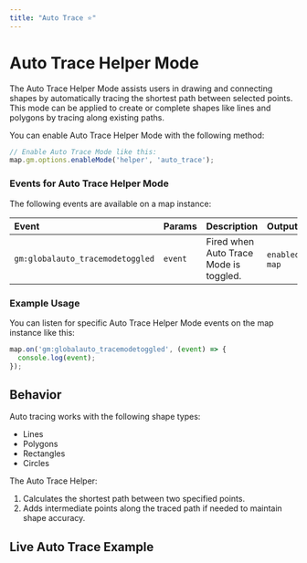 ```yaml
---
title: "Auto Trace ⭐"
---
```


# Auto Trace Helper Mode

The Auto Trace Helper Mode assists users in drawing and connecting shapes by automatically tracing the shortest path between selected points. This mode can be applied to create or complete shapes like lines and polygons by tracing along existing paths.

You can enable Auto Trace Helper Mode with the following method:

```js
// Enable Auto Trace Mode like this:
map.gm.options.enableMode('helper', 'auto_trace');
```

### Events for Auto Trace Helper Mode

The following events are available on a map instance:

| Event                         | Params  | Description                            | Output                  |
|:------------------------------| :-------| :------------------------------------- | :-----------------------|
| `gm:globalauto_tracemodetoggled` | `event` | Fired when Auto Trace Mode is toggled. | `enabled`, `map`      |

### Example Usage

You can listen for specific Auto Trace Helper Mode events on the map instance like this:

```js
map.on('gm:globalauto_tracemodetoggled', (event) => {
  console.log(event);
});
```

## Behavior

Auto tracing works with the following shape types:
- Lines
- Polygons
- Rectangles
- Circles

The Auto Trace Helper:
1. Calculates the shortest path between two specified points.
2. Adds intermediate points along the traced path if needed to maintain shape accuracy.

## Live Auto Trace Example

<BrowserOnlyGmMap
  gmOptions={helperAutoTraceOptions}
  features={features} />
